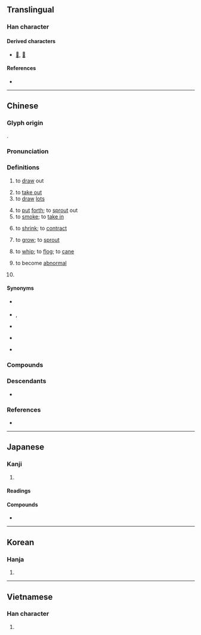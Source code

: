 {{character info}}
==Translingual==

===Han character===
{{Han char|rn=64|rad=手|as=05|sn=8|four=55060|canj=QLW|ids=⿰扌由}}

====Derived characters====
* [[𫽹]], [[菗]]

====References====
* {{Han ref|kx=0424.080|dkj=11930|dj=0772.040|hdz=31852.020|uh=62BD|ud=25277|bh=A9E2|bd=43490}}

----

==Chinese==
{{zh-forms|alt=㩅:ancient}}

===Glyph origin===
{{Han etym}}
{{Han compound|手|由|alt1=扌|ls=psc|c1=s|c2=p}}.

===Pronunciation===
{{zh-pron
|m=chōu
|m-s=cou1
|c=cau1
|h=pfs=chhû
|md=
|mn=thiu
|mn-t=tiu1
|w=
|ma=y
|mc=y
|oc=y
|cat=v
}}

===Definitions===
{{zh-hanzi}}

# to [[draw]] out
#: {{zh-x|抽水|to '''pump''' water}}
# to [[take out]] {{gl|object, person, time, etc.}}
# to [[draw]] [[lots]]
#: {{zh-x|抽獎|to '''draw''' for a prize}}
#: {{zh-x|抽籤|to '''draw''' lots}}
# to [[put]] [[forth]]; to [[sprout]] out
# to [[smoke]]; to [[take in]]
#: {{zh-x|抽煙|to '''smoke'''}}
# to [[shrink]]; to [[contract]]
# {{lb|zh|literary|or in compounds}} to [[grow]]; to [[sprout]]
# to [[whip]]; to [[flog]]; to [[cane]]
# {{lb|zh|slang}} to become [[abnormal]]
#: {{zh-x|我 顯示器 抽 了。|My monitor '''went crazy'''.}}
# {{lb|zh|Cantonese}} {{zh-classifier|[[strung]], [[bunch]]ed or [[cluster]]ed objects}}
#: {{zh-x|一 抽 鎖匙|a bunch of keys|C}}

====Synonyms====
* {{s|to smoke}} {{zh-l|吸}}
* {{s|to shrink}} {{zh-l|收縮}}, {{zh-l|縮}}
* {{s|to grow}} {{zh-l|長出}}
* {{s|to whip}}
{{zh-syn-saurus|鞭打}}
* {{s|classifier for bunched objects}} {{zh-l|串}}

===Compounds===
{{zh-der|抽水|抽象|剔抽禿刷|剔抽禿揣|剝皮抽筋|十抽一|工作抽查|工作抽樣|底線抽球|打抽豐|抽丁|抽丁拔楔|抽付|抽公籤|抽冷子|抽分|抽剝|抽功夫|抽動|抽印|抽取|抽咽|抽噎|抽地|抽子|抽屜|抽後腿|抽心|抽打|抽抽噎噎|抽換|抽搐|抽搭|抽斗|抽暇|抽替|抽查|抽條|抽梯子|抽樣|抽樣調查|抽檢|抽氣機|抽油煙機|抽泣|抽獎|抽球|抽瘋|抽稅|抽穗|抽空|抽筋|抽筋剝皮|抽筋拔骨|抽簡祿馬|抽簪|抽籤|抽紗|抽絲|抽絲剝繭|抽緒|抽縐|抽考|抽胎換骨|抽腳|抽芽|抽菸|抽蓄發電|抽薪止沸|抽血|抽調|抽豐|抽象主義|抽象名詞|抽象派|抽象畫|抽身|抽釐|抽閒|抽青配白|抽鞭子|抽頭|抽風機|抽驗|抽黃對白|抽點|抽鼻兒|拉抽屜|擢髮抽腸|瀝膽抽腸|皮裡抽肉|線抽傀儡|辦抽|過橋抽板|過河抽板|釜底抽薪|開場抽頭|隨機抽樣|抽繹|透抽:thàu-thiu|抽氣扇}}

===Descendants===
* {{desc|mn|татах||to inhale|sml=y}}

===References===
* {{R:yue:Hanzi}}

{{zh-cat|Beginning|Smoking}}

----

==Japanese==

===Kanji===
{{ja-kanji|grade=c|rs=手05}}

# {{rfdef|ja|sort=手05}}

====Readings====
{{ja-readings
|goon=ちゅう
|kanon=ちゅう
|kun=ぬ-く, ひ-く
}}

====Compounds====
* {{ja-r|抽象|ちゅうしょう}}

----

==Korean==

===Hanja===
{{ko-hanja|추}}

# {{rfdef|ko|sort=手05}}

----

==Vietnamese==

===Han character===
{{vi-readings|readings=trừu,ắp,ép,ẹp,trìu|rs=手05}}

# {{rfdef|vi|rs=手05}}